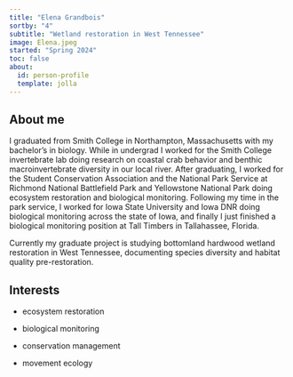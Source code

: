 ```yaml
---
title: "Elena Grandbois"
sortby: "4"
subtitle: "Wetland restoration in West Tennessee"
image: Elena.jpeg
started: "Spring 2024"
toc: false
about:
  id: person-profile
  template: jolla
---
```


::: {#person-profile}
:::

## About me

I graduated from Smith College in Northampton, Massachusetts with my bachelor's in biology. While in undergrad I worked for the Smith College invertebrate lab doing research on coastal crab behavior and benthic macroinvertebrate diversity in our local river. After graduating, I worked for the Student Conservation Association and the National Park Service at Richmond National Battlefield Park and Yellowstone National Park doing ecosystem restoration and biological monitoring. Following my time in the park service, I worked for Iowa State University and Iowa DNR doing biological monitoring across the state of Iowa, and finally I just finished a biological monitoring position at Tall Timbers in Tallahassee, Florida. 

Currently my graduate project is studying bottomland hardwood wetland restoration in West Tennessee, documenting species diversity and habitat quality pre-restoration.

## Interests

-   ecosystem restoration

-   biological monitoring

-   conservation management 

-   movement ecology 
